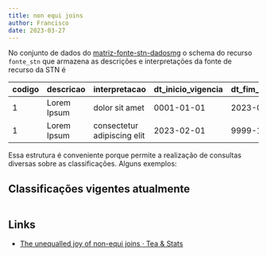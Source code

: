 ```yaml
---
title: non equi joins
author: Francisco
date: 2023-03-27
---
```


No conjunto de dados do [matriz-fonte-stn-dadosmg](https://github.com/splor-mg/matriz-fonte-stn-dadosmg) o schema do recurso `fonte_stn` que armazena as descrições e interpretações da fonte de recurso da STN é 

| codigo | descricao   | interpretacao               | dt_inicio_vigencia | dt_fim_vigencia |
|--------|-------------|-----------------------------|--------------------|-----------------|
| 1      | Lorem Ipsum | dolor sit amet              | 0001-01-01         | 2023-02-01      |
| 1      | Lorem Ipsum | consectetur adipiscing elit | 2023-02-01         | 9999-12-01      |

Essa estrutura é conveniente porque permite a realização de consultas diversas sobre as classificações. Alguns exemplos:

## Classificações vigentes atualmente

```r

```

## Links

- [The unequalled joy of non-equi joins · Tea & Stats](https://selbydavid.com/2021/02/13/joins/)
